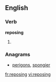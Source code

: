 ==English==

===Verb===
'''reposing'''

# {{present participle of|[[repose]]}}

===Anagrams===
* [[perigons#English|perigons]], [[spongier#English|spongier]]

[[fr:reposing]]
[[vi:reposing]]